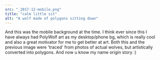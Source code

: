 ```yaml
---
src: "_2017-12-mobile.png"
title: "calm little sit"
alt: "A wolf made of polygons sitting down"
---
```


And this was the mobile background at the time. I think ever since this I have always had PolyWolf art as my desktop/phone bg, which is really cool and also a great motivator for me to get better at art. Both this and the previous image were 'traced' from photos of actual wolves, but artistically converted into polygons. And now u know my name origin story :)

